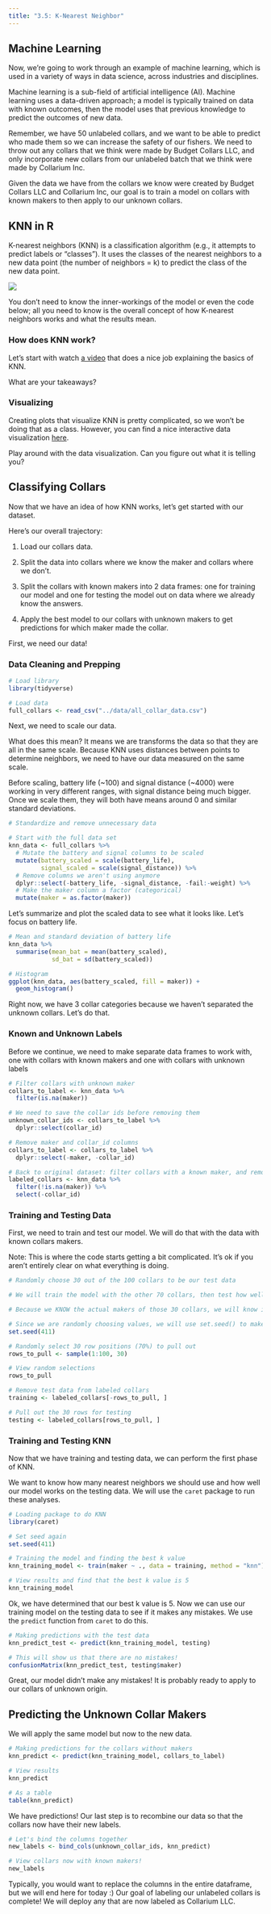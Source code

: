 ```yaml
---
title: "3.5: K-Nearest Neighbor"
---
```


## Machine Learning

Now, we're going to work through an example of machine learning, which is used in a variety of ways in data science, across industries and disciplines.

Machine learning is a sub-field of artificial intelligence (AI). Machine learning uses a data-driven approach; a model is typically trained on data with known outcomes, then the model uses that previous knowledge to predict the outcomes of new data.

Remember, we have 50 unlabeled collars, and we want to be able to predict who made them so we can increase the safety of our fishers. We need to throw out any collars that we think were made by Budget Collars LLC, and only incorporate new collars from our unlabeled batch that we think were made by Collarium Inc.

Given the data we have from the collars we know were created by Budget Collars LLC and Collarium Inc, our goal is to train a model on collars with known makers to then apply to our unknown collars.

## KNN in R

K-nearest neighbors (KNN) is a classification algorithm (e.g., it attempts to predict labels or "classes"). It uses the classes of the nearest neighbors to a new data point (the number of neighbors = k) to predict the class of the new data point.

![](assets/nearest_neighbor.gif)

You don't need to know the inner-workings of the model or even the code below; all you need to know is the overall concept of how K-nearest neighbors works and what the results mean.

### How does KNN work?

Let's start with watch [a video](https://www.youtube.com/watch?v=MDniRwXizWo&ab_channel=AugmentedStartups) that does a nice job explaining the basics of KNN.

What are your takeaways?

### Visualizing

Creating plots that visualize KNN is pretty complicated, so we won't be doing that as a class. However, you can find a nice interactive data visualization [here](http://vision.stanford.edu/teaching/cs231n-demos/knn/).

Play around with the data visualization. Can you figure out what it is telling you?

## Classifying Collars

Now that we have an idea of how KNN works, let's get started with our dataset.

Here's our overall trajectory:

1.  Load our collars data.

2.  Split the data into collars where we know the maker and collars where we don't.

3.  Split the collars with known makers into 2 data frames: one for training our model and one for testing the model out on data where we already know the answers.

4.  Apply the best model to our collars with unknown makers to get predictions for which maker made the collar.

First, we need our data!

### Data Cleaning and Prepping

```r
# Load library
library(tidyverse)

# Load data
full_collars <- read_csv("../data/all_collar_data.csv")
```

Next, we need to scale our data.

What does this mean? It means we are transforms the data so that they are all in the same scale. Because KNN uses distances between points to determine neighbors, we need to have our data measured on the same scale.

Before scaling, battery life (\~100) and signal distance (\~4000) were working in very different ranges, with signal distance being much bigger. Once we scale them, they will both have means around 0 and similar standard deviations.

```r
# Standardize and remove unnecessary data

# Start with the full data set
knn_data <- full_collars %>%
  # Mutate the battery and signal columns to be scaled
  mutate(battery_scaled = scale(battery_life),
         signal_scaled = scale(signal_distance)) %>%
  # Remove columns we aren't using anymore
  dplyr::select(-battery_life, -signal_distance, -fail:-weight) %>% 
  # Make the maker column a factor (categorical)
  mutate(maker = as.factor(maker))

```

Let's summarize and plot the scaled data to see what it looks like. Let's focus on battery life.

```r
# Mean and standard deviation of battery life
knn_data %>% 
  summarise(mean_bat = mean(battery_scaled),
            sd_bat = sd(battery_scaled))

# Histogram
ggplot(knn_data, aes(battery_scaled, fill = maker)) +
  geom_histogram()
```

Right now, we have 3 collar categories because we haven't separated the unknown collars. Let's do that.

### Known and Unknown Labels

Before we continue, we need to make separate data frames to work with, one with collars with known makers and one with collars with unknown labels

```r
# Filter collars with unknown maker
collars_to_label <- knn_data %>%
  filter(is.na(maker))

# We need to save the collar ids before removing them
unknown_collar_ids <- collars_to_label %>% 
  dplyr::select(collar_id)

# Remove maker and collar_id columns
collars_to_label <- collars_to_label %>% 
  dplyr::select(-maker, -collar_id)

# Back to original dataset: filter collars with a known maker, and remove collar_id
labeled_collars <- knn_data %>%
  filter(!is.na(maker)) %>% 
  select(-collar_id)

```

### Training and Testing Data

First, we need to train and test our model. We will do that with the data with known collars makers.

Note: This is where the code starts getting a bit complicated. It's ok if you aren't entirely clear on what everything is doing.

```r
# Randomly choose 30 out of the 100 collars to be our test data

# We will train the model with the other 70 collars, then test how well that model does using the 30 collars we held back

# Because we KNOW the actual makers of those 30 collars, we will know if our model made any mistakes

# Since we are randomly choosing values, we will use set.seed() to make sure everyone in class is getting the same random values
set.seed(411)

# Randomly select 30 row positions (70%) to pull out
rows_to_pull <- sample(1:100, 30)

# View random selections
rows_to_pull

# Remove test data from labeled collars
training <- labeled_collars[-rows_to_pull, ] 

# Pull out the 30 rows for testing
testing <- labeled_collars[rows_to_pull, ] 

```

### Training and Testing KNN

Now that we have training and testing data, we can perform the first phase of KNN.

We want to know how many nearest neighbors we should use and how well our model works on the testing data. We will use the `caret` package to run these analyses.

```r
# Loading package to do KNN
library(caret)

# Set seed again
set.seed(411)

# Training the model and finding the best k value
knn_training_model <- train(maker ~ ., data = training, method = "knn")

# View results and find that the best k value is 5
knn_training_model
```

Ok, we have determined that our best k value is 5. Now we can use our training model on the testing data to see if it makes any mistakes. We use the `predict` function from `caret` to do this.

```r
# Making predictions with the test data
knn_predict_test <- predict(knn_training_model, testing)

# This will show us that there are no mistakes!
confusionMatrix(knn_predict_test, testing$maker) 
```

Great, our model didn't make any mistakes! It is probably ready to apply to our collars of unknown origin.

## Predicting the Unknown Collar Makers

We will apply the same model but now to the new data.

```r
# Making predictions for the collars without makers
knn_predict <- predict(knn_training_model, collars_to_label)

# View results
knn_predict

# As a table
table(knn_predict)
```

We have predictions! Our last step is to recombine our data so that the collars now have their new labels.

```r
# Let's bind the columns together
new_labels <- bind_cols(unknown_collar_ids, knn_predict)

# View collars now with known makers!
new_labels
```

Typically, you would want to replace the columns in the entire dataframe, but we will end here for today :) Our goal of labeling our unlabeled collars is complete! We will deploy any that are now labeled as Collarium LLC.
